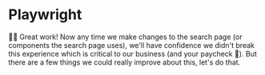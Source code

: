 # Playwright

<EpicVideo url="https://www.epicweb.dev/workshops/web-application-testing/end-to-end/writing-automated-tests-with-playwright-ui-mode/solution" />

👨‍💼 Great work! Now any time we make changes to the search page (or components
the search page uses), we'll have confidence we didn't break this experience
which is critical to our business (and your paycheck 🤑). But there are a few
things we could really improve about this, let's do that.
